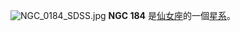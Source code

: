 {{NGCInfoBox|NGCID=NGC 184|發現者=讓·瑪璉·愛德華·史提芬|發現日期=1883年10月6日|其他編號=ZWG 500.59|曆元=J2000.0|赤經=38分35.8秒|赤緯=29°26'51"|星座=仙女座|星體=星系|星等=14.6|表面亮度=|藍等=15.6}}
[[File:NGC_0184_SDSS.jpg|thumb]]
'''NGC 184''' 是[[仙女座|仙女座]]的一個[[星系|星系]]。

{{NGCReference|184}}

{{Catalogs|NGC=184}}